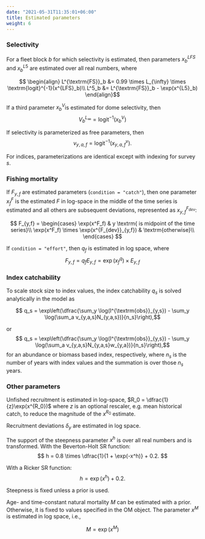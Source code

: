 ```yaml
---
date: "2021-05-31T11:35:01+06:00"
title: Estimated parameters
weight: 6
---
```


### Selectivity
For a fleet block $b$ for which selectivity is estimated, then parameters $x^{LFS}_b$ and $x^{L5}_b$ are estimated over all real numbers, where

$$ \begin{align}
L^{\textrm{FS}}_b &= 0.99 \times L_{\infty} \times \textrm{logit}^{-1}(x^{LFS}_b)\\
L^5_b &= L^{\textrm{FS}}_b - \exp(x^{L5}_b) 
\end{align}$$

If a third parameter $x^{V}_b$is estimated for dome selectivity, then
$$ V^{L_{\infty}}_b = \textrm{logit}^{-1}(x^V_b)$$


If selectivity is parameterized as free parameters, then
$$ v_{y,a,f} = \textrm{logit}^{-1}(x^v_{y,a,f}).$$

For indices, parameterizations are identical except with indexing for survey $s$.


### Fishing mortality

If $F_{y,f}$ are estimated parameters (`condition = "catch"`), then one parameter $x^F_f$ is the estimated $F$ in log-space in the middle of the time series is estimated and all others are subsequent deviations, represented as $x^{F_{dev}}_{y,f}$:

$$ F_{y,f} = 
\begin{cases}
\exp(x^F_f) & y \textrm{ is midpoint of the time series}\\ 
\exp(x^F_f) \times \exp(x^{F_{dev}}_{y,f}) & \textrm{otherwise}\\
\end{cases}
$$

If `condition = "effort"`, then $q_f$ is estimated in log space, where $$F_{y,f} = q_f E_{y,f} = \exp(x^q_f) \times E_{y,f}$$

### Index catchability

To scale stock size to index values, the index catchability $q_s$ is solved analytically in the model as

$$ q_s = \exp\left(\dfrac{\sum_y \log(I^{\textrm{obs}}_{y,s}) - \sum_y \log(\sum_a v_{y,a,s}N_{y,a,s})}{n_s}\right),$$

or
$$ q_s = \exp\left(\dfrac{\sum_y \log(I^{\textrm{obs}}_{y,s}) - \sum_y \log(\sum_a v_{y,a,s}N_{y,a,s}w_{y,a})}{n_s}\right),$$
for an abundance or biomass based index, respectively, where $n_s$ is the number of years with index values and the summation is over those $n_s$ years.

### Other parameters

Unfished recruitment is estimated in log-space, $R_0 = \dfrac{1}{z}\exp(x^{R_0})$ where $z$ is an optional rescaler, e.g. mean historical catch, to reduce the magnitude of the $x^{R_0}$ estimate. 

Recruitment deviations $\delta_y$ are estimated in log space.

The support of the steepness parameter $x^h$ is over all real numbers and is transformed. With the Beverton-Holt SR function:
$$ h = 0.8 \times \dfrac{1}{1 + \exp(-x^h)} + 0.2. $$

With a Ricker SR function:
$$ h = \exp(x^h) + 0.2.$$

Steepness is fixed unless a prior is used.

Age- and time-constant natural mortality $M$ can be estimated with a prior. Otherwise, it is fixed to values specified in the OM object. The parameter $x^M$ is estimated in log space, i.e.,

$$ M = \exp(x^M)$$


